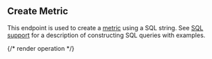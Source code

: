 ## Create Metric

This endpoint is used to create a [metric](../guides/concepts##metric) using a SQL string.
See [SQL support](../guides/extensibility/advanced-metrics#sql-support)
for a description of constructing SQL queries with examples.

{/* render operation */}
